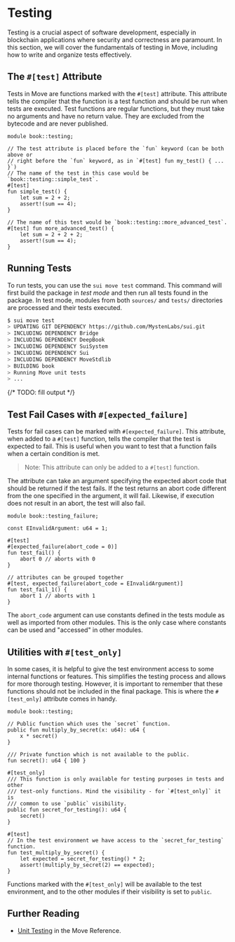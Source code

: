 # Testing

Testing is a crucial aspect of software development, especially in blockchain applications where
security and correctness are paramount. In this section, we will cover the fundamentals of testing
in Move, including how to write and organize tests effectively.

## The `#[test]` Attribute

Tests in Move are functions marked with the `#[test]` attribute. This attribute tells the compiler
that the function is a test function and should be run when tests are executed. Test functions are
regular functions, but they must take no arguments and have no return value. They are excluded from
the bytecode and are never published.

```move
module book::testing;

// The test attribute is placed before the `fun` keyword (can be both above or
// right before the `fun` keyword, as in `#[test] fun my_test() { ... }`)
// The name of the test in this case would be `book::testing::simple_test`.
#[test]
fun simple_test() {
    let sum = 2 + 2;
    assert!(sum == 4);
}

// The name of this test would be `book::testing::more_advanced_test`.
#[test] fun more_advanced_test() {
    let sum = 2 + 2 + 2;
    assert!(sum == 4);
}
```

## Running Tests

To run tests, you can use the `sui move test` command. This command will first build the package in
_test mode_ and then run all tests found in the package. In test mode, modules from both `sources/`
and `tests/` directories are processed and their tests executed.

```bash
$ sui move test
> UPDATING GIT DEPENDENCY https://github.com/MystenLabs/sui.git
> INCLUDING DEPENDENCY Bridge
> INCLUDING DEPENDENCY DeepBook
> INCLUDING DEPENDENCY SuiSystem
> INCLUDING DEPENDENCY Sui
> INCLUDING DEPENDENCY MoveStdlib
> BUILDING book
> Running Move unit tests
> ...
```

{/* TODO: fill output */}

## Test Fail Cases with `#[expected_failure]`

Tests for fail cases can be marked with `#[expected_failure]`. This attribute, when added to a
`#[test]` function, tells the compiler that the test is expected to fail. This is useful when you
want to test that a function fails when a certain condition is met.

> Note: This attribute can only be added to a `#[test]` function.

The attribute can take an argument specifying the expected abort code that should be returned if the
test fails. If the test returns an abort code different from the one specified in the argument, it
will fail. Likewise, if execution does not result in an abort, the test will also fail.

```move
module book::testing_failure;

const EInvalidArgument: u64 = 1;

#[test]
#[expected_failure(abort_code = 0)]
fun test_fail() {
    abort 0 // aborts with 0
}

// attributes can be grouped together
#[test, expected_failure(abort_code = EInvalidArgument)]
fun test_fail_1() {
    abort 1 // aborts with 1
}
```

The `abort_code` argument can use constants defined in the tests module as well as imported from
other modules. This is the only case where constants can be used and "accessed" in other modules.

## Utilities with `#[test_only]`

In some cases, it is helpful to give the test environment access to some internal functions or
features. This simplifies the testing process and allows for more thorough testing. However, it is
important to remember that these functions should not be included in the final package. This is
where the `#[test_only]` attribute comes in handy.

```move
module book::testing;

// Public function which uses the `secret` function.
public fun multiply_by_secret(x: u64): u64 {
    x * secret()
}

/// Private function which is not available to the public.
fun secret(): u64 { 100 }

#[test_only]
/// This function is only available for testing purposes in tests and other
/// test-only functions. Mind the visibility - for `#[test_only]` it is
/// common to use `public` visibility.
public fun secret_for_testing(): u64 {
    secret()
}

#[test]
// In the test environment we have access to the `secret_for_testing` function.
fun test_multiply_by_secret() {
    let expected = secret_for_testing() * 2;
    assert!(multiply_by_secret(2) == expected);
}
```

Functions marked with the `#[test_only]` will be available to the test environment, and to the other
modules if their visibility is set to `public`.

## Further Reading

- [Unit Testing](https://move-book.com/reference/unit-testing.html) in the Move Reference.
